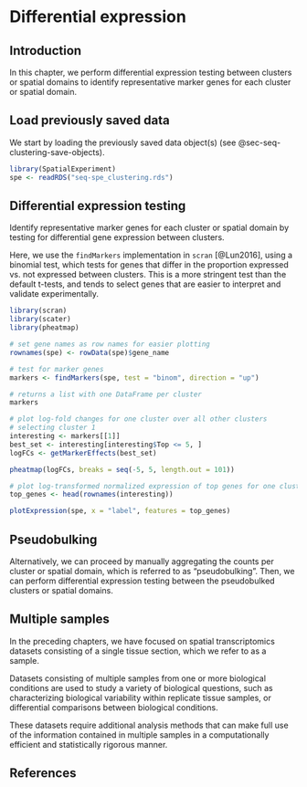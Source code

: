 # Differential expression {#sec-seq-differential-expression}

## Introduction

In this chapter, we perform differential expression testing between clusters or spatial domains to identify representative marker genes for each cluster or spatial domain.


## Load previously saved data

We start by loading the previously saved data object(s) (see @sec-seq-clustering-save-objects).

```r
library(SpatialExperiment)
spe <- readRDS("seq-spe_clustering.rds")
```


## Differential expression testing

Identify representative marker genes for each cluster or spatial domain by testing for differential gene expression between clusters.

Here, we use the `findMarkers` implementation in `scran` [@Lun2016], using a binomial test, which tests for genes that differ in the proportion expressed vs. not expressed between clusters. This is a more stringent test than the default t-tests, and tends to select genes that are easier to interpret and validate experimentally.

```r
library(scran)
library(scater)
library(pheatmap)
```

```r
# set gene names as row names for easier plotting
rownames(spe) <- rowData(spe)$gene_name

# test for marker genes
markers <- findMarkers(spe, test = "binom", direction = "up")

# returns a list with one DataFrame per cluster
markers
```

```r
# plot log-fold changes for one cluster over all other clusters
# selecting cluster 1
interesting <- markers[[1]]
best_set <- interesting[interesting$Top <= 5, ]
logFCs <- getMarkerEffects(best_set)

pheatmap(logFCs, breaks = seq(-5, 5, length.out = 101))
```

```r
# plot log-transformed normalized expression of top genes for one cluster
top_genes <- head(rownames(interesting))

plotExpression(spe, x = "label", features = top_genes)
```


## Pseudobulking

Alternatively, we can proceed by manually aggregating the counts per cluster or spatial domain, which is referred to as "pseudobulking". Then, we can perform differential expression testing between the pseudobulked clusters or spatial domains.


## Multiple samples

In the preceding chapters, we have focused on spatial transcriptomics datasets consisting of a single tissue section, which we refer to as a sample.

Datasets consisting of multiple samples from one or more biological conditions are used to study a variety of biological questions, such as characterizing biological variability within replicate tissue samples, or differential comparisons between biological conditions.

These datasets require additional analysis methods that can make full use of the information contained in multiple samples in a computationally efficient and statistically rigorous manner.


## References {.unnumbered}
